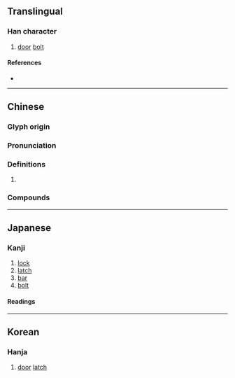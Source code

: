 {{character info/new}}
==Translingual==

===Han character===
{{Han char|rn=63|rad=戶|as=05|sn=9|four=72261|canj=HSYR,ISYR|ids=⿸戶占, ⿸户占}}

# [[door]] [[bolt]]

====References====
* {{Han ref|kx=0416.020|dkj=11726|dj=0761.020|hdz=32261.080|uh=6242|ud=25154|bh=CED2|bd=52946}}

----

==Chinese==
{{zh-forms}}

===Glyph origin===
{{Han etym}}

===Pronunciation===
{{zh-pron
|m=diàn
|c=dim3
|mc=y
|oc=y
|cat=
}}

===Definitions===
{{zh-hanzi}}

# {{rfdef|zh}}

===Compounds===
{{zh-der|扂楔}}

----

==Japanese==

===Kanji===
{{ja-kanji|grade=|rs=戶05}}

# [[lock]]
# [[latch]]
# [[bar]]
# [[bolt]]

====Readings====
{{ja-readings|on=[[てん]] (ten), [[でん]] (den)|kun=[[かんぬき]] (kannuki)}}

----

==Korean==

===Hanja===
{{ko-hanja|hangeul=[[점]]|eumhun=}}

# [[door]] [[latch]]